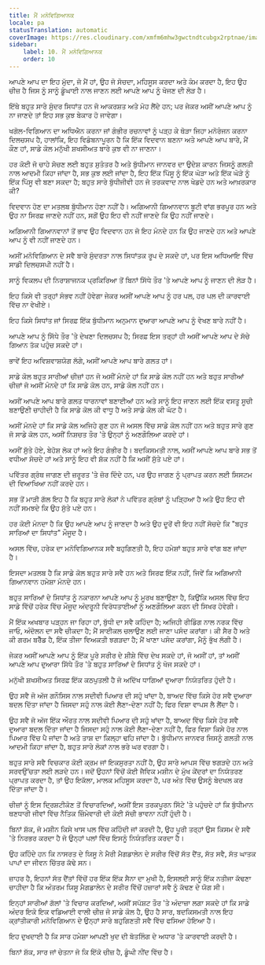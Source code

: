 ```yaml
---
title: ਮੈਂ ਮਨੋਵਿਗਿਆਨਕ
locale: pa
statusTranslation: automatic
coverImage: https://res.cloudinary.com/xmfm6mhw3gwctndtcubgx2rptnae/image/upload/v1741354419/small_cover_la_gran_rebelion_28716e29d2.webp
sidebar:
    label: 10. ਮੈਂ ਮਨੋਵਿਗਿਆਨਕ
    order: 10
---
```

ਆਪਣੇ ਆਪ ਦਾ ਇਹ ਮੁੱਦਾ, ਜੋ ਮੈਂ ਹਾਂ, ਉਹ ਜੋ ਸੋਚਦਾ, ਮਹਿਸੂਸ ਕਰਦਾ ਅਤੇ ਕੰਮ ਕਰਦਾ ਹੈ, ਇਹ ਉਹ ਚੀਜ਼ ਹੈ ਜਿਸ ਨੂੰ ਸਾਨੂੰ ਡੂੰਘਾਈ ਨਾਲ ਜਾਣਨ ਲਈ ਆਪਣੇ ਆਪ ਨੂੰ ਖੋਜਣ ਦੀ ਲੋੜ ਹੈ।

ਇੱਥੇ ਬਹੁਤ ਸਾਰੇ ਸੁੰਦਰ ਸਿਧਾਂਤ ਹਨ ਜੋ ਆਕਰਸ਼ਤ ਅਤੇ ਮੋਹ ਲੈਂਦੇ ਹਨ; ਪਰ ਜੇਕਰ ਅਸੀਂ ਆਪਣੇ ਆਪ ਨੂੰ ਨਾ ਜਾਣਦੇ ਤਾਂ ਇਹ ਸਭ ਕੁਝ ਬੇਕਾਰ ਹੋ ਜਾਵੇਗਾ।

ਖਗੋਲ-ਵਿਗਿਆਨ ਦਾ ਅਧਿਐਨ ਕਰਨਾ ਜਾਂ ਗੰਭੀਰ ਰਚਨਾਵਾਂ ਨੂੰ ਪੜ੍ਹ ਕੇ ਥੋੜਾ ਜਿਹਾ ਮਨੋਰੰਜਨ ਕਰਨਾ ਦਿਲਚਸਪ ਹੈ, ਹਾਲਾਂਕਿ, ਇਹ ਵਿਡੰਬਨਾਪੂਰਨ ਹੈ ਕਿ ਇੱਕ ਵਿਦਵਾਨ ਬਣਨਾ ਅਤੇ ਆਪਣੇ ਆਪ ਬਾਰੇ, ਮੈਂ ਕੌਣ ਹਾਂ, ਸਾਡੇ ਕੋਲ ਮਨੁੱਖੀ ਸ਼ਖਸੀਅਤ ਬਾਰੇ ਕੁਝ ਵੀ ਨਾ ਜਾਣਨਾ।

ਹਰ ਕੋਈ ਜੋ ਚਾਹੇ ਸੋਚਣ ਲਈ ਬਹੁਤ ਸੁਤੰਤਰ ਹੈ ਅਤੇ ਬੁੱਧੀਮਾਨ ਜਾਨਵਰ ਦਾ ਉਦੇਸ਼ ਕਾਰਨ ਜਿਸਨੂੰ ਗਲਤੀ ਨਾਲ ਆਦਮੀ ਕਿਹਾ ਜਾਂਦਾ ਹੈ, ਸਭ ਕੁਝ ਲਈ ਜਾਂਦਾ ਹੈ, ਇਹ ਇੱਕ ਪਿੱਸੂ ਨੂੰ ਇੱਕ ਘੋੜਾ ਅਤੇ ਇੱਕ ਘੋੜੇ ਨੂੰ ਇੱਕ ਪਿੱਸੂ ਵੀ ਬਣਾ ਸਕਦਾ ਹੈ; ਬਹੁਤ ਸਾਰੇ ਬੁੱਧੀਜੀਵੀ ਹਨ ਜੋ ਤਰਕਵਾਦ ਨਾਲ ਖੇਡਦੇ ਹਨ ਅਤੇ ਆਖ਼ਰਕਾਰ ਕੀ?

ਵਿਦਵਾਨ ਹੋਣ ਦਾ ਮਤਲਬ ਬੁੱਧੀਮਾਨ ਹੋਣਾ ਨਹੀਂ ਹੈ। ਅਗਿਆਨੀ ਗਿਆਨਵਾਨ ਬੂਟੀ ਵਾਂਗ ਭਰਪੂਰ ਹਨ ਅਤੇ ਉਹ ਨਾ ਸਿਰਫ਼ ਜਾਣਦੇ ਨਹੀਂ ਹਨ, ਸਗੋਂ ਉਹ ਇਹ ਵੀ ਨਹੀਂ ਜਾਣਦੇ ਕਿ ਉਹ ਨਹੀਂ ਜਾਣਦੇ।

ਅਗਿਆਨੀ ਗਿਆਨਵਾਨਾਂ ਤੋਂ ਭਾਵ ਉਹ ਵਿਦਵਾਨ ਹਨ ਜੋ ਇਹ ਮੰਨਦੇ ਹਨ ਕਿ ਉਹ ਜਾਣਦੇ ਹਨ ਅਤੇ ਆਪਣੇ ਆਪ ਨੂੰ ਵੀ ਨਹੀਂ ਜਾਣਦੇ ਹਨ।

ਅਸੀਂ ਮਨੋਵਿਗਿਆਨ ਦੇ ਸਵੈ ਬਾਰੇ ਸੁੰਦਰਤਾ ਨਾਲ ਸਿਧਾਂਤਕ ਰੂਪ ਦੇ ਸਕਦੇ ਹਾਂ, ਪਰ ਇਸ ਅਧਿਆਇ ਵਿੱਚ ਸਾਡੀ ਦਿਲਚਸਪੀ ਨਹੀਂ ਹੈ।

ਸਾਨੂੰ ਵਿਕਲਪ ਦੀ ਨਿਰਾਸ਼ਾਜਨਕ ਪ੍ਰਕਿਰਿਆ ਤੋਂ ਬਿਨਾਂ ਸਿੱਧੇ ਤੌਰ 'ਤੇ ਆਪਣੇ ਆਪ ਨੂੰ ਜਾਣਨ ਦੀ ਲੋੜ ਹੈ।

ਇਹ ਕਿਸੇ ਵੀ ਤਰ੍ਹਾਂ ਸੰਭਵ ਨਹੀਂ ਹੋਵੇਗਾ ਜੇਕਰ ਅਸੀਂ ਆਪਣੇ ਆਪ ਨੂੰ ਹਰ ਪਲ, ਹਰ ਪਲ ਦੀ ਕਾਰਵਾਈ ਵਿੱਚ ਨਾ ਵੇਖੀਏ।

ਇਹ ਕਿਸੇ ਸਿਧਾਂਤ ਜਾਂ ਸਿਰਫ਼ ਇੱਕ ਬੁੱਧੀਮਾਨ ਅਨੁਮਾਨ ਦੁਆਰਾ ਆਪਣੇ ਆਪ ਨੂੰ ਵੇਖਣ ਬਾਰੇ ਨਹੀਂ ਹੈ।

ਆਪਣੇ ਆਪ ਨੂੰ ਸਿੱਧੇ ਤੌਰ 'ਤੇ ਦੇਖਣਾ ਦਿਲਚਸਪ ਹੈ; ਸਿਰਫ਼ ਇਸ ਤਰ੍ਹਾਂ ਹੀ ਅਸੀਂ ਆਪਣੇ ਆਪ ਦੇ ਸੱਚੇ ਗਿਆਨ ਤੱਕ ਪਹੁੰਚ ਸਕਦੇ ਹਾਂ।

ਭਾਵੇਂ ਇਹ ਅਵਿਸ਼ਵਾਸ਼ਯੋਗ ਲੱਗੇ, ਅਸੀਂ ਆਪਣੇ ਆਪ ਬਾਰੇ ਗਲਤ ਹਾਂ।

ਸਾਡੇ ਕੋਲ ਬਹੁਤ ਸਾਰੀਆਂ ਚੀਜ਼ਾਂ ਹਨ ਜੋ ਅਸੀਂ ਮੰਨਦੇ ਹਾਂ ਕਿ ਸਾਡੇ ਕੋਲ ਨਹੀਂ ਹਨ ਅਤੇ ਬਹੁਤ ਸਾਰੀਆਂ ਚੀਜ਼ਾਂ ਜੋ ਅਸੀਂ ਮੰਨਦੇ ਹਾਂ ਕਿ ਸਾਡੇ ਕੋਲ ਹਨ, ਸਾਡੇ ਕੋਲ ਨਹੀਂ ਹਨ।

ਅਸੀਂ ਆਪਣੇ ਆਪ ਬਾਰੇ ਗਲਤ ਧਾਰਨਾਵਾਂ ਬਣਾਈਆਂ ਹਨ ਅਤੇ ਸਾਨੂੰ ਇਹ ਜਾਣਨ ਲਈ ਇੱਕ ਵਸਤੂ ਸੂਚੀ ਬਣਾਉਣੀ ਚਾਹੀਦੀ ਹੈ ਕਿ ਸਾਡੇ ਕੋਲ ਕੀ ਵਾਧੂ ਹੈ ਅਤੇ ਸਾਡੇ ਕੋਲ ਕੀ ਘੱਟ ਹੈ।

ਅਸੀਂ ਮੰਨਦੇ ਹਾਂ ਕਿ ਸਾਡੇ ਕੋਲ ਅਜਿਹੇ ਗੁਣ ਹਨ ਜੋ ਅਸਲ ਵਿੱਚ ਸਾਡੇ ਕੋਲ ਨਹੀਂ ਹਨ ਅਤੇ ਬਹੁਤ ਸਾਰੇ ਗੁਣ ਜੋ ਸਾਡੇ ਕੋਲ ਹਨ, ਅਸੀਂ ਨਿਸ਼ਚਤ ਤੌਰ 'ਤੇ ਉਨ੍ਹਾਂ ਨੂੰ ਅਣਗੌਲਿਆ ਕਰਦੇ ਹਾਂ।

ਅਸੀਂ ਸੁੱਤੇ ਹੋਏ, ਬੇਹੋਸ਼ ਲੋਕ ਹਾਂ ਅਤੇ ਇਹ ਗੰਭੀਰ ਹੈ। ਬਦਕਿਸਮਤੀ ਨਾਲ, ਅਸੀਂ ਆਪਣੇ ਆਪ ਬਾਰੇ ਸਭ ਤੋਂ ਵਧੀਆ ਸੋਚਦੇ ਹਾਂ ਅਤੇ ਸਾਨੂੰ ਇਹ ਵੀ ਸ਼ੱਕ ਨਹੀਂ ਹੈ ਕਿ ਅਸੀਂ ਸੁੱਤੇ ਪਏ ਹਾਂ।

ਪਵਿੱਤਰ ਗ੍ਰੰਥ ਜਾਗਣ ਦੀ ਜ਼ਰੂਰਤ 'ਤੇ ਜ਼ੋਰ ਦਿੰਦੇ ਹਨ, ਪਰ ਉਹ ਜਾਗਣ ਨੂੰ ਪ੍ਰਾਪਤ ਕਰਨ ਲਈ ਸਿਸਟਮ ਦੀ ਵਿਆਖਿਆ ਨਹੀਂ ਕਰਦੇ ਹਨ।

ਸਭ ਤੋਂ ਮਾੜੀ ਗੱਲ ਇਹ ਹੈ ਕਿ ਬਹੁਤ ਸਾਰੇ ਲੋਕਾਂ ਨੇ ਪਵਿੱਤਰ ਗ੍ਰੰਥਾਂ ਨੂੰ ਪੜ੍ਹਿਆ ਹੈ ਅਤੇ ਉਹ ਇਹ ਵੀ ਨਹੀਂ ਸਮਝਦੇ ਕਿ ਉਹ ਸੁੱਤੇ ਪਏ ਹਨ।

ਹਰ ਕੋਈ ਮੰਨਦਾ ਹੈ ਕਿ ਉਹ ਆਪਣੇ ਆਪ ਨੂੰ ਜਾਣਦਾ ਹੈ ਅਤੇ ਉਹ ਦੂਰੋਂ ਵੀ ਇਹ ਨਹੀਂ ਸੋਚਦੇ ਕਿ "ਬਹੁਤ ਸਾਰਿਆਂ ਦਾ ਸਿਧਾਂਤ" ਮੌਜੂਦ ਹੈ।

ਅਸਲ ਵਿੱਚ, ਹਰੇਕ ਦਾ ਮਨੋਵਿਗਿਆਨਕ ਸਵੈ ਬਹੁਗਿਣਤੀ ਹੈ, ਇਹ ਹਮੇਸ਼ਾਂ ਬਹੁਤ ਸਾਰੇ ਵਾਂਗ ਬਣ ਜਾਂਦਾ ਹੈ।

ਇਸਦਾ ਮਤਲਬ ਹੈ ਕਿ ਸਾਡੇ ਕੋਲ ਬਹੁਤ ਸਾਰੇ ਸਵੈ ਹਨ ਅਤੇ ਸਿਰਫ ਇੱਕ ਨਹੀਂ, ਜਿਵੇਂ ਕਿ ਅਗਿਆਨੀ ਗਿਆਨਵਾਨ ਹਮੇਸ਼ਾ ਮੰਨਦੇ ਹਨ।

ਬਹੁਤ ਸਾਰਿਆਂ ਦੇ ਸਿਧਾਂਤ ਨੂੰ ਨਕਾਰਨਾ ਆਪਣੇ ਆਪ ਨੂੰ ਮੂਰਖ ਬਣਾਉਣਾ ਹੈ, ਕਿਉਂਕਿ ਅਸਲ ਵਿੱਚ ਇਹ ਸਾਡੇ ਵਿੱਚੋਂ ਹਰੇਕ ਵਿੱਚ ਮੌਜੂਦ ਅੰਦਰੂਨੀ ਵਿਰੋਧਤਾਈਆਂ ਨੂੰ ਅਣਗੌਲਿਆ ਕਰਨ ਦੀ ਸਿਖਰ ਹੋਵੇਗੀ।

ਮੈਂ ਇੱਕ ਅਖਬਾਰ ਪੜ੍ਹਨ ਜਾ ਰਿਹਾ ਹਾਂ, ਬੁੱਧੀ ਦਾ ਸਵੈ ਕਹਿੰਦਾ ਹੈ; ਅਜਿਹੀ ਰੀਡਿੰਗ ਨਾਲ ਨਰਕ ਵਿੱਚ ਜਾਓ, ਅੰਦੋਲਨ ਦਾ ਸਵੈ ਚੀਕਦਾ ਹੈ; ਮੈਂ ਸਾਈਕਲ ਚਲਾਉਣ ਲਈ ਜਾਣਾ ਪਸੰਦ ਕਰਾਂਗਾ। ਕੀ ਸੈਰ ਹੈ ਅਤੇ ਕੀ ਗਰਮ ਬਰੈੱਡ ਹੈ, ਇੱਕ ਤੀਜਾ ਵਿਅਕਤੀ ਝਗੜਦਾ ਹੈ; ਮੈਂ ਖਾਣਾ ਪਸੰਦ ਕਰਾਂਗਾ, ਮੈਨੂੰ ਭੁੱਖ ਲੱਗੀ ਹੈ।

ਜੇਕਰ ਅਸੀਂ ਆਪਣੇ ਆਪ ਨੂੰ ਇੱਕ ਪੂਰੇ ਸਰੀਰ ਦੇ ਸ਼ੀਸ਼ੇ ਵਿੱਚ ਦੇਖ ਸਕਦੇ ਹਾਂ, ਜੋ ਅਸੀਂ ਹਾਂ, ਤਾਂ ਅਸੀਂ ਆਪਣੇ ਆਪ ਦੁਆਰਾ ਸਿੱਧੇ ਤੌਰ 'ਤੇ ਬਹੁਤ ਸਾਰਿਆਂ ਦੇ ਸਿਧਾਂਤ ਨੂੰ ਖੋਜ ਸਕਦੇ ਹਾਂ।

ਮਨੁੱਖੀ ਸ਼ਖਸੀਅਤ ਸਿਰਫ਼ ਇੱਕ ਕਠਪੁਤਲੀ ਹੈ ਜੋ ਅਦਿੱਖ ਧਾਗਿਆਂ ਦੁਆਰਾ ਨਿਯੰਤਰਿਤ ਹੁੰਦੀ ਹੈ।

ਉਹ ਸਵੈ ਜੋ ਅੱਜ ਗਨੌਸਿਸ ਨਾਲ ਸਦੀਵੀ ਪਿਆਰ ਦੀ ਸਹੁੰ ਖਾਂਦਾ ਹੈ, ਬਾਅਦ ਵਿੱਚ ਕਿਸੇ ਹੋਰ ਸਵੈ ਦੁਆਰਾ ਬਦਲ ਦਿੱਤਾ ਜਾਂਦਾ ਹੈ ਜਿਸਦਾ ਸਹੁੰ ਨਾਲ ਕੋਈ ਲੈਣਾ-ਦੇਣਾ ਨਹੀਂ ਹੈ; ਫਿਰ ਵਿਸ਼ਾ ਵਾਪਸ ਲੈ ਲੈਂਦਾ ਹੈ।

ਉਹ ਸਵੈ ਜੋ ਅੱਜ ਇੱਕ ਔਰਤ ਨਾਲ ਸਦੀਵੀ ਪਿਆਰ ਦੀ ਸਹੁੰ ਖਾਂਦਾ ਹੈ, ਬਾਅਦ ਵਿੱਚ ਕਿਸੇ ਹੋਰ ਸਵੈ ਦੁਆਰਾ ਬਦਲ ਦਿੱਤਾ ਜਾਂਦਾ ਹੈ ਜਿਸਦਾ ਸਹੁੰ ਨਾਲ ਕੋਈ ਲੈਣਾ-ਦੇਣਾ ਨਹੀਂ ਹੈ, ਫਿਰ ਵਿਸ਼ਾ ਕਿਸੇ ਹੋਰ ਨਾਲ ਪਿਆਰ ਵਿੱਚ ਪੈ ਜਾਂਦਾ ਹੈ ਅਤੇ ਤਾਸ਼ ਦਾ ਕਿਲ੍ਹਾ ਢਹਿ ਜਾਂਦਾ ਹੈ। ਬੁੱਧੀਮਾਨ ਜਾਨਵਰ ਜਿਸਨੂੰ ਗਲਤੀ ਨਾਲ ਆਦਮੀ ਕਿਹਾ ਜਾਂਦਾ ਹੈ, ਬਹੁਤ ਸਾਰੇ ਲੋਕਾਂ ਨਾਲ ਭਰੇ ਘਰ ਵਰਗਾ ਹੈ।

ਬਹੁਤ ਸਾਰੇ ਸਵੈ ਵਿਚਕਾਰ ਕੋਈ ਕ੍ਰਮ ਜਾਂ ਇਕਸੁਰਤਾ ਨਹੀਂ ਹੈ, ਉਹ ਸਾਰੇ ਆਪਸ ਵਿੱਚ ਝਗੜਦੇ ਹਨ ਅਤੇ ਸਰਵਉੱਚਤਾ ਲਈ ਲੜਦੇ ਹਨ। ਜਦੋਂ ਉਹਨਾਂ ਵਿੱਚੋਂ ਕੋਈ ਜੈਵਿਕ ਮਸ਼ੀਨ ਦੇ ਮੁੱਖ ਕੇਂਦਰਾਂ ਦਾ ਨਿਯੰਤਰਣ ਪ੍ਰਾਪਤ ਕਰਦਾ ਹੈ, ਤਾਂ ਉਹ ਇਕੱਲਾ, ਮਾਲਕ ਮਹਿਸੂਸ ਕਰਦਾ ਹੈ, ਪਰ ਅੰਤ ਵਿੱਚ ਉਸਨੂੰ ਬੇਦਖਲ ਕਰ ਦਿੱਤਾ ਜਾਂਦਾ ਹੈ।

ਚੀਜ਼ਾਂ ਨੂੰ ਇਸ ਦ੍ਰਿਸ਼ਟੀਕੋਣ ਤੋਂ ਵਿਚਾਰਦਿਆਂ, ਅਸੀਂ ਇਸ ਤਰਕਪੂਰਨ ਸਿੱਟੇ 'ਤੇ ਪਹੁੰਚਦੇ ਹਾਂ ਕਿ ਬੁੱਧੀਮਾਨ ਥਣਧਾਰੀ ਜੀਵਾਂ ਵਿੱਚ ਨੈਤਿਕ ਜ਼ਿੰਮੇਵਾਰੀ ਦੀ ਕੋਈ ਸੱਚੀ ਭਾਵਨਾ ਨਹੀਂ ਹੁੰਦੀ ਹੈ।

ਬਿਨਾਂ ਸ਼ੱਕ, ਜੋ ਮਸ਼ੀਨ ਕਿਸੇ ਖਾਸ ਪਲ ਵਿੱਚ ਕਹਿੰਦੀ ਜਾਂ ਕਰਦੀ ਹੈ, ਉਹ ਪੂਰੀ ਤਰ੍ਹਾਂ ਉਸ ਕਿਸਮ ਦੇ ਸਵੈ 'ਤੇ ਨਿਰਭਰ ਕਰਦਾ ਹੈ ਜੋ ਉਨ੍ਹਾਂ ਪਲਾਂ ਵਿੱਚ ਇਸਨੂੰ ਨਿਯੰਤਰਿਤ ਕਰਦਾ ਹੈ।

ਉਹ ਕਹਿੰਦੇ ਹਨ ਕਿ ਨਾਸਰਤ ਦੇ ਯਿਸੂ ਨੇ ਮੈਰੀ ਮੈਗਡਾਲੇਨ ਦੇ ਸਰੀਰ ਵਿੱਚੋਂ ਸੱਤ ਦੈਂਤ, ਸੱਤ ਸਵੈ, ਸੱਤ ਘਾਤਕ ਪਾਪਾਂ ਦਾ ਜੀਵਨ ਚਿੱਤਰ ਕੱਢੇ ਸਨ।

ਜ਼ਾਹਰ ਹੈ, ਇਹਨਾਂ ਸੱਤ ਦੈਂਤਾਂ ਵਿੱਚੋਂ ਹਰ ਇੱਕ ਇੱਕ ਸੈਨਾ ਦਾ ਮੁਖੀ ਹੈ, ਇਸਲਈ ਸਾਨੂੰ ਇੱਕ ਨਤੀਜਾ ਕੱਢਣਾ ਚਾਹੀਦਾ ਹੈ ਕਿ ਅੰਤਰਮ ਯਿਸੂ ਮੈਗਡਾਲੇਨ ਦੇ ਸਰੀਰ ਵਿੱਚੋਂ ਹਜ਼ਾਰਾਂ ਸਵੈ ਨੂੰ ਕੱਢਣ ਦੇ ਯੋਗ ਸੀ।

ਇਨ੍ਹਾਂ ਸਾਰੀਆਂ ਗੱਲਾਂ 'ਤੇ ਵਿਚਾਰ ਕਰਦਿਆਂ, ਅਸੀਂ ਸਪੱਸ਼ਟ ਤੌਰ 'ਤੇ ਅੰਦਾਜ਼ਾ ਲਗਾ ਸਕਦੇ ਹਾਂ ਕਿ ਸਾਡੇ ਅੰਦਰ ਇਕੋ ਇਕ ਵਡਿਆਈ ਵਾਲੀ ਚੀਜ਼ ਜੋ ਸਾਡੇ ਕੋਲ ਹੈ, ਉਹ ਹੈ ਸਾਰ, ਬਦਕਿਸਮਤੀ ਨਾਲ ਇਹ ਕ੍ਰਾਂਤੀਕਾਰੀ ਮਨੋਵਿਗਿਆਨ ਦੇ ਉਨ੍ਹਾਂ ਸਾਰੇ ਬਹੁਗਿਣਤੀ ਸਵੈ ਵਿੱਚ ਫਸਿਆ ਹੋਇਆ ਹੈ।

ਇਹ ਦੁਖਦਾਈ ਹੈ ਕਿ ਸਾਰ ਹਮੇਸ਼ਾ ਆਪਣੀ ਖੁਦ ਦੀ ਬੋਤਲਿੰਗ ਦੇ ਅਧਾਰ 'ਤੇ ਕਾਰਵਾਈ ਕਰਦੀ ਹੈ।

ਬਿਨਾਂ ਸ਼ੱਕ, ਸਾਰ ਜਾਂ ਚੇਤਨਾ ਜੋ ਕਿ ਇੱਕੋ ਚੀਜ਼ ਹੈ, ਡੂੰਘੀ ਨੀਂਦ ਵਿੱਚ ਹੈ।

